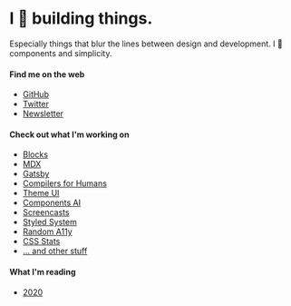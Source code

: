 
# I 🖤 building things.

Especially things that blur the lines between design and development. I 🖤 components and simplicity.

#### Find me on the web

- [GitHub][gh]
- [Twitter][tw]
- [Newsletter](/newsletter)

#### Check out what I'm working on

- [Blocks](https://blocks-ui.com)
- [MDX][mdx]
- [Gatsby][gatsby]
- [Compilers for Humans](https://compilersforhumans.com)
- [Theme UI](https://theme-ui.com)
- [Components AI](https://components.ai)
- [Screencasts](/video)
- [Styled System][sys]
- [Random A11y][rand]
- [CSS Stats][css]
- [... and other stuff][gh]

#### What I'm reading

- [2020](/reading/2020)

[gh]: https://github.com/johno
[tw]: https://twitter.com/4lpine
[gatsby]: https://gatsbyjs.org
[mdx]: https://github.com/mdx-js/mdx
[kit]: https://github.com/c8r/kit
[x0]: https://github.com/c8r/x0
[sys]: https://github.com/jxnblk/styled-system
[std]: https://github.com/standard-components
[rand]: https://github.com/johno/random-a11y
[css]: https://cssstats.com
